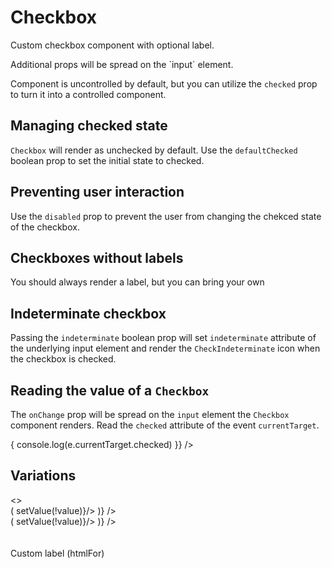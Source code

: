 

<Meta title="Forms|Checkbox" decorators={[withKnobs]} component={Checkbox} />

# Checkbox

Custom checkbox component with optional label.

<Story name="Knobs">
  <Checkbox
    disabled={boolean('disabled', false)}
    name="knobs"
    label={text('label', 'I agree to receive spam')}
  />
</Story>

<Source
  language="jsx"
  code='<Checkbox label="I agree to receive spam" />'
/>

<Info type="info">
  Additional props will be spread on the `input` element.
</Info>

<Props of={Checkbox} />

Component is uncontrolled by default, but you can utilize the `checked` prop to turn it into a controlled component.

## Managing checked state

`Checkbox` will render as unchecked by default. Use the `defaultChecked` boolean prop to set the
initial state to checked.

<Preview>
  <Story name="Managing checked state">
    <Checkbox defaultChecked name="default-checked" label="Checked by default" />
  </Story>
</Preview>

## Preventing user interaction

Use the `disabled` prop to prevent the user from changing the chekced state of the
checkbox.

<Preview>
  <Story name="Disabled checkboxes">
    <React.Fragment>
      <div>
        <Checkbox disabled name="disabled-unchecked" label="Disabled unchecked" />
      </div>
      <div>
        <Checkbox disabled defaultChecked name="disabled-checked" label="Disabled checked" />
      </div>
    </React.Fragment>
  </Story>
</Preview>

## Checkboxes without labels

You should always render a label, but you can bring your own

<Preview>
  <Story name="Checkbox without label">
    <Checkbox name="no-label" />
  </Story>
</Preview>

## Indeterminate checkbox

Passing the `indeterminate` boolean prop will set `indeterminate` attribute of the
underlying input element and render the `CheckIndeterminate` icon when the checkbox is
checked.

<Preview>
  <Story name="Indeterminate checkboxes">
    <Checkbox checked="mixed" name="notsureif" label="Indeterminate checkbox" />
  </Story>
</Preview>

## Reading the value of a `Checkbox`

The `onChange` prop will be spread on the `input` element the `Checkbox` component
renders. Read the `checked` attribute of the event `currentTarget`.

<Preview>
  <Story name="Reading the value of a Checkbox">
    <Checkbox label="Option one" onChange={(e) => { console.log(e.currentTarget.checked) }} />
  </Story>
</Preview>

## Variations

<Preview>
  <Story name="Variations">
    <>
      <Checkbox label="Indeterminate" checked="mixed" />
      <br />
      <State
        initialValue={true}
        render={(value, setValue) => (
          <Checkbox label="Controlled Checked" checked={value} onChange={() => setValue(!value)}/>
        )}
      />
      <br />
      <State
        initialValue={false}
        render={(value, setValue) => (
          <Checkbox label="Controlled Unchecked" checked={value} onChange={() => setValue(!value)}/>
        )}
      />
      <br />
      <Checkbox label="Uncontrolled" />
      <br />
      <Checkbox label="Uncontrolled Default Checked" defaultChecked />
      <br />
      <Checkbox id="blah" />
      <label className="display--inlineBlock" htmlFor="blah">Custom label (htmlFor)</label>
    </>
  </Story>
</Preview>